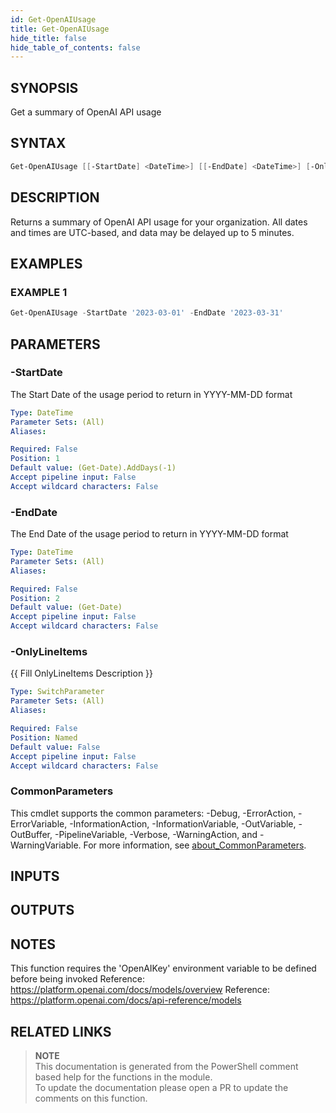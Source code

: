 ```yaml
---
id: Get-OpenAIUsage
title: Get-OpenAIUsage
hide_title: false
hide_table_of_contents: false
---
```


## SYNOPSIS

Get a summary of OpenAI API usage

## SYNTAX

```powershell
Get-OpenAIUsage [[-StartDate] <DateTime>] [[-EndDate] <DateTime>] [-OnlyLineItems] [<CommonParameters>]
```

## DESCRIPTION

Returns a summary of OpenAI API usage for your organization.
All dates and times are UTC-based, and data may be delayed up to 5 minutes.

## EXAMPLES

### EXAMPLE 1

```powershell
Get-OpenAIUsage -StartDate '2023-03-01' -EndDate '2023-03-31'
```

## PARAMETERS

### -StartDate

The Start Date of the usage period to return in YYYY-MM-DD format

```yaml
Type: DateTime
Parameter Sets: (All)
Aliases:

Required: False
Position: 1
Default value: (Get-Date).AddDays(-1)
Accept pipeline input: False
Accept wildcard characters: False
```

### -EndDate

The End Date of the usage period to return in YYYY-MM-DD format

```yaml
Type: DateTime
Parameter Sets: (All)
Aliases:

Required: False
Position: 2
Default value: (Get-Date)
Accept pipeline input: False
Accept wildcard characters: False
```

### -OnlyLineItems

{{ Fill OnlyLineItems Description }}

```yaml
Type: SwitchParameter
Parameter Sets: (All)
Aliases:

Required: False
Position: Named
Default value: False
Accept pipeline input: False
Accept wildcard characters: False
```

### CommonParameters

This cmdlet supports the common parameters: -Debug, -ErrorAction, -ErrorVariable, -InformationAction, -InformationVariable, -OutVariable, -OutBuffer, -PipelineVariable, -Verbose, -WarningAction, and -WarningVariable. For more information, see [about_CommonParameters](http://go.microsoft.com/fwlink/?LinkID=113216).

## INPUTS

## OUTPUTS

## NOTES

This function requires the 'OpenAIKey' environment variable to be defined before being invoked
Reference: https://platform.openai.com/docs/models/overview
Reference: https://platform.openai.com/docs/api-reference/models

## RELATED LINKS

> **NOTE**  
> This documentation is generated from the PowerShell comment based help for the functions in the module.  
> To update the documentation please open a PR to update the comments on this function.
